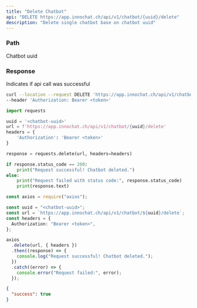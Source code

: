 ```yaml
---
title: "Delete Chatbot"
api: "DELETE https://app.innochat.ch/api/v1/chatbot/{uuid}/delete"
description: "Delete single chatbot base on chatbot uuid"
---
```


### Path

<ParamField path="uuid" type="string" required>
  Chatbot uuid
</ParamField>

### Response

<ResponseField name="success" type="boolean">
  Indicates if api call was successful
</ResponseField>

<RequestExample>

```bash Curl
curl --location --request DELETE 'https://app.innochat.ch/api/v1/chatbot/{uuid}/delete' \
--header 'Authorization: Bearer <token>'
```

```py Python
import requests

uuid = '<chatbot-uuid>'
url = f'https://app.innochat.ch/api/v1/chatbot/{uuid}/delete'
headers = {
    'Authorization': 'Bearer <token>'
}

response = requests.delete(url, headers=headers)

if response.status_code == 200:
    print("Request successful! Chatbot deleted.")
else:
    print("Request failed with status code:", response.status_code)
    print(response.text)
```

```ts JavaScript
const axios = require("axios");

const uuid = "<chatbot-uuid>";
const url = `https://app.innochat.ch/api/v1/chatbot/${uuid}/delete`;
const headers = {
  Authorization: "Bearer <token>",
};

axios
  .delete(url, { headers })
  .then((response) => {
    console.log("Request successful! Chatbot deleted.");
  })
  .catch((error) => {
    console.error("Request failed:", error);
  });
```

</RequestExample>

<ResponseExample>

```json Response
{
  "success": true
}
```

</ResponseExample>

